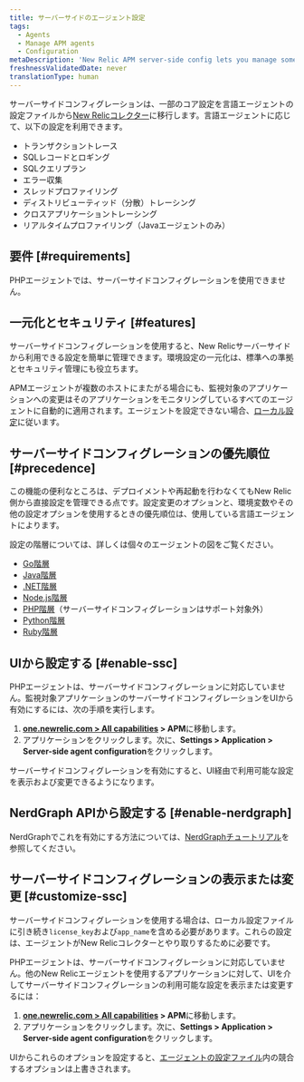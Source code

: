 ```yaml
---
title: サーバーサイドのエージェント設定
tags:
  - Agents
  - Manage APM agents
  - Configuration
metaDescription: 'New Relic APM server-side config lets you manage some agent settings from the New Relic side, instead of the agent config file.'
freshnessValidatedDate: never
translationType: human
---
```


サーバーサイドコンフィグレーションは、一部のコア設定を言語エージェントの設定ファイルから[New Relicコレクター](/docs/accounts-partnerships/education/getting-started-new-relic/glossary#collector)に移行します。言語エージェントに応じて、以下の設定を利用できます。

* トランザクショントレース
* SQLレコードとロギング
* SQLクエリプラン
* エラー収集
* スレッドプロファイリング
* ディストリビューティッド（分散）トレーシング
* クロスアプリケーショントレーシング
* リアルタイムプロファイリング（Javaエージェントのみ）

## 要件 [#requirements]

PHPエージェントでは、サーバーサイドコンフィグレーションを使用できません。

## 一元化とセキュリティ [#features]

サーバーサイドコンフィグレーションを使用すると、New Relicサーバーサイドから利用できる設定を簡単に管理できます。環境設定の一元化は、標準への準拠とセキュリティ管理にも役立ちます。

APMエージェントが複数のホストにまたがる場合にも、監視対象のアプリケーションへの変更はそのアプリケーションをモニタリングしているすべてのエージェントに自動的に適用されます。エージェントを設定できない場合、[ローカル設定](/docs/agents/manage-apm-agents/configuration/configure-agent)に従います。

## サーバーサイドコンフィグレーションの優先順位 [#precedence]

この機能の便利なところは、デプロイメントや再起動を行わなくてもNew Relic側から直接設定を管理できる点です。設定変更のオプションと、環境変数やその他の設定オプションを使用するときの優先順位は、使用している言語エージェントによります。

設定の階層については、詳しくは個々のエージェントの図をご覧ください。

* [Go階層](/docs/agents/go-agent/instrumentation/go-agent-configuration#options)
* [Java階層](/docs/agents/java-agent/configuration/java-agent-configuration-config-file#config-options-precedence)
* [.NET階層](/docs/agents/net-agent/installation-configuration/net-agent-configuration#config-options-precedence)
* [Node.js階層](/docs/agents/nodejs-agent/installation-configuration/configuring-nodejs#hierarchy)
* [PHP階層](/docs/agents/php-agent/configuration/php-agent-configuration#config-options-precedence)（サーバーサイドコンフィグレーションはサポート対象外）
* [Python階層](/docs/agents/python-agent/installation-configuration/python-agent-configuration#options)
* [Ruby階層](/docs/agents/ruby-agent/installation-configuration/ruby-agent-configuration#Options)

## UIから設定する [#enable-ssc]

PHPエージェントは、サーバーサイドコンフィグレーションに対応していません。監視対象アプリケーションのサーバーサイドコンフィグレーションをUIから有効にするには、次の手順を実行します。

1. <DNT>**[one.newrelic.com &gt; All capabilities](https://one.newrelic.com/all-capabilities) &gt; APM**</DNT>に移動します。
2. アプリケーションをクリックします。次に、<DNT>**Settings &gt; Application &gt; Server-side agent configuration**</DNT>をクリックします。

サーバーサイドコンフィグレーションを有効にすると、UI経由で利用可能な設定を表示および変更できるようになります。

## NerdGraph APIから設定する [#enable-nerdgraph]

NerdGraphでこれを有効にする方法については、[NerdGraphチュートリアル](/docs/apis/nerdgraph/examples/apm-config-nerdgraph)を参照してください。

## サーバーサイドコンフィグレーションの表示または変更 [#customize-ssc]

サーバーサイドコンフィグレーションを使用する場合は、ローカル設定ファイルに引き続き`license_key`および`app_name`を含める必要があります。これらの設定は、エージェントがNew Relicコレクターとやり取りするために必要です。

PHPエージェントは、サーバーサイドコンフィグレーションに対応していません。他のNew Relicエージェントを使用するアプリケーションに対して、UIを介してサーバーサイドコンフィグレーションの利用可能な設定を表示または変更するには：

1. <DNT>**[one.newrelic.com &gt; All capabilities](https://one.newrelic.com/all-capabilities) &gt; APM**</DNT>に移動します。
2. アプリケーションをクリックします。次に、<DNT>**Settings &gt; Application &gt; Server-side agent configuration**</DNT>をクリックします。

UIからこれらのオプションを設定すると、[エージェントの設定ファイル](#precedence)内の競合するオプションは上書きされます。